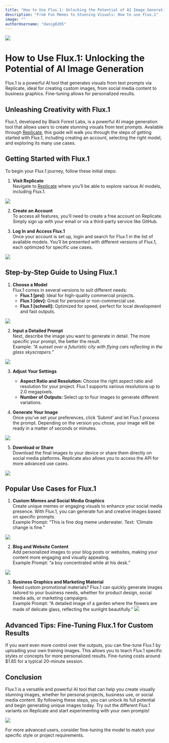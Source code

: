 ```yaml
---
title: "How to Use Flux.1: Unlocking the Potential of AI Image Generation"
description: "From Fun Memes to Stunning Visuals: How to use Flux.1"
image: ""
authorUsername: "danig0205"
---
```


<Img src="https://iili.io/dDACwv9.jpg" caption="Flux.1 logo"/>


# How to Use Flux.1: Unlocking the Potential of AI Image Generation

Flux.1 is a powerful AI tool that generates visuals from text prompts via Replicate, ideal for creating custom images, from social media content to business graphics. Fine-tuning allows for personalized results.

## Unleashing Creativity with Flux.1

Flux.1, developed by Black Forest Labs, is a powerful AI image generation tool that allows users to create stunning visuals from text prompts. Available through [Replicate](https://replicate.com), this guide will walk you through the steps of getting started with Flux.1, including creating an account, selecting the right model, and exploring its many use cases.

## Getting Started with Flux.1

To begin your Flux.1 journey, follow these initial steps:

1. **Visit Replicate**  
   Navigate to [Replicate](https://replicate.com) where you’ll be able to explore various AI models, including Flux.1.

<Img src="https://iili.io/dDAoQqv.png" caption="Search Replicate"/>

2. **Create an Account**  
   To access all features, you’ll need to create a free account on Replicate. Simply sign up with your email or via a third-party service like GitHub.

3. **Log In and Access Flux.1**  
   Once your account is set up, login and search for Flux.1 in the list of available models. You’ll be presented with different versions of Flux.1, each optimized for specific use cases.

<Img src="https://iili.io/dDAI4m7.png" caption="login replicate site"/>

## Step-by-Step Guide to Using Flux.1

1. **Choose a Model**  
   Flux.1 comes in several versions to suit different needs:
   - **Flux.1 [pro]:** Ideal for high-quality commercial projects.
   - **Flux.1 [dev]:** Great for personal or non-commercial use.
   - **Flux.1 [schnell]:** Optimized for speed, perfect for local development and fast outputs.

<Img src="https://iili.io/dDAMyyF.png" caption="Flux models in Replicate"/>

2. **Input a Detailed Prompt**  
   Next, describe the image you want to generate in detail. The more specific your prompt, the better the result.  
   Example: *“A sunset over a futuristic city with flying cars reflecting in the glass skyscrapers.”*

<Img src="https://iili.io/dDAOqWF.png" caption="Prompt and settings"/>


3. **Adjust Your Settings**  
   - **Aspect Ratio and Resolution:** Choose the right aspect ratio and resolution for your project. Flux.1 supports various resolutions up to 2.0 megapixels.
   - **Number of Outputs:** Select up to four images to generate different variations.

4. **Generate Your Image**  
   Once you’ve set your preferences, click ‘Submit’ and let Flux.1 process the prompt. Depending on the version you chose, your image will be ready in a matter of seconds or minutes.

<Img src="https://iili.io/dDAeV3J.png" caption="Image generated"/>


5. **Download or Share**  
   Download the final images to your device or share them directly on social media platforms. Replicate also allows you to access the API for more advanced use cases.

<Img src="https://iili.io/dDAkYcG.png" caption="option to share and download"/>


## Popular Use Cases for Flux.1

1. **Custom Memes and Social Media Graphics**  
   Create unique memes or engaging visuals to enhance your social media presence. With Flux.1, you can generate fun and creative images based on specific prompts.  
Example Prompt:
“This is fine dog meme underwater. Text: ‘Climate change is fine.”

<Img src="https://iili.io/dDA8fkv.webp" caption="meme of a dog underwater"/>



2. **Blog and Website Content**  
   Add personalized images to your blog posts or websites, making your content more engaging and visually appealing.  
Example Prompt:
“a boy concentrated while at his desk.”

<Img src="https://iili.io/dDASC8b.png" caption="A boy focused on his desk"/>



3. **Business Graphics and Marketing Material**  
   Need custom promotional materials? Flux.1 can quickly generate images tailored to your business needs, whether for product design, social media ads, or marketing campaigns.  
Example Prompt:
“A detailed image of a garden where the flowers are made of delicate glass, reflecting the sunlight beautifully.”
   <Img src="https://iili.io/dDASbWB.webp" caption="hyper realistic flowers"/>

## Advanced Tips: Fine-Tuning Flux.1 for Custom Results

If you want even more control over the outputs, you can fine-tune Flux.1 by uploading your own training images. This allows you to teach Flux.1 specific styles or concepts for more personalized results. Fine-tuning costs around $1.85 for a typical 20-minute session.

## Conclusion

Flux.1 is a versatile and powerful AI tool that can help you create visually stunning images, whether for personal projects, business use, or social media content. By following these steps, you can unlock its full potential and begin generating unique images today. Try out the different Flux.1 variants on Replicate and start experimenting with your own prompts!
  
<Img src="https://iili.io/dDAgdE7.png" caption=" lablabb.ai logo generated with flux1.0"/>

For more advanced users, consider fine-tuning the model to match your specific style or project requirements.

